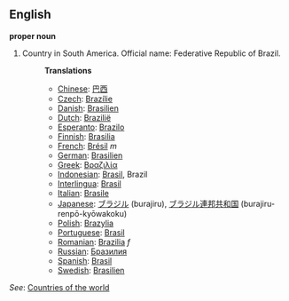 ==English==

'''proper noun'''

# Country in South America. Official name: Federative Republic of Brazil.
#:'''Translations'''
#:*[[Chinese]]: [[巴西]]
#:*[[Czech]]: [[Brazílie]]
#:*[[Danish]]: [[Brasilien]]
#:*[[Dutch]]: [[Brazilië]]
#:*[[Esperanto]]: [[Brazilo]]
#:*[[Finnish]]: [[Brasilia]]
#:*[[French]]: [[Brésil]] ''m''
#:*[[German]]: [[Brasilien]]
#:*[[Greek]]: [[Βραζιλία]]
#:*[[Indonesian]]: [[Brasil]], Brazil
#:*[[Interlingua]]: [[Brasil]]
#:*[[Italian]]: [[Brasile]]
#:*[[Japanese]]: [[ブラジル]] (burajiru), [[ブラジル]][[連邦]][[共和国]] (burajiru-renpō-kyōwakoku)
#:*[[Polish]]: [[Brazylia]]
#:*[[Portuguese]]: [[Brasil]]
#:*[[Romanian]]: [[Brazilia]] ''f''
#:*[[Russian]]: [[Бразилия]]
#:*[[Spanish]]: [[Brasil]]
#:*[[Swedish]]: [[Brasilien]]

''See'': [[Countries of the world]]